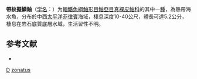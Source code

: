 {{Speciesbox
| taxon = Paracentropogon zonatus
| binomial_authority = [[Weber|Weber]], 1913
| status = NE
| status_system = IUCN3.1
| synonyms = *''Prosopodasys zonatus'', Weber, 1913
}}
'''帶紋擬鱗鲉'''（[[学名|学名]]：{{lang|la|''Paracentropogon zonatus''}}）为[[輻鰭魚綱|輻鰭魚綱]][[鮋形目|鮋形目]][[鮋亞目|鮋亞目]][[真裸皮鲉科|真裸皮鲉科]]的其中一[[種|種]]，為熱帶海水魚，分布於中西[[太平洋|太平洋]][[菲律賓|菲律賓]]海域，棲息深度10-40公尺，體長可達5.2公分，棲息在岩石底質底層水域，生活習性不明。

== 参考文献 ==
*{{FishBase_species|genus=Paracentropogon|species=zonatus|year=2014|month=5}}

{{鮋形目小作品}}

{{Taxonbar}}
[[Category:1913年描述的鱼类|D]]
[[Category:擬鱗鮋屬|zonatus]]